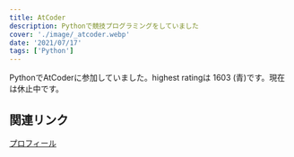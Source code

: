 ```yaml
---
title: AtCoder
description: Pythonで競技プログラミングをしていました
cover: './image/_atcoder.webp'
date: '2021/07/17'
tags: ['Python']
---
```


PythonでAtCoderに参加していました。highest ratingは 1603 (青)です。現在は休止中です。

## 関連リンク

[プロフィール](https://atcoder.jp/users/trasta)
